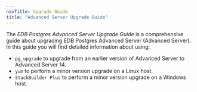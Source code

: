 ```yaml
---
navTitle: Upgrade Guide
title: "Advanced Server Upgrade Guide"
---
```


The *EDB Postgres Advanced Server Upgrade Guide* is a comprehensive guide about upgrading EDB Postgres Advanced Server (Advanced Server). In this guide you will find detailed information about using:

-   `pg_upgrade` to upgrade from an earlier version of Advanced Server to Advanced Server 14.
-   `yum` to perform a minor version upgrade on a Linux host.
-   `StackBuilder Plus` to perform a minor version upgrade on a Windows host.
